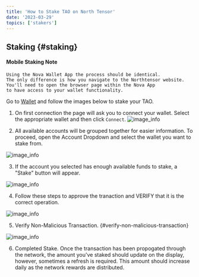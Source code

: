 ```yaml
---
title: 'How to Stake TAO on North Tensor'
date: '2023-03-29'
topics: ['stakers']
---
```


## Staking {#staking}

#### Mobile Staking Note
```
Using the Nova Wallet App the process should be identical.
The only difference is how you navigate to the Northtensor website.
You'll need to open the browser page within the Nova App 
to have access to your wallet functionality.
```

Go to [Wallet](/wallet) and follow the images below to stake your TAO.
1. On first connection the page will ask you to connect your wallet. Select the appropriate wallet and then click `Connect`.
![image_info](/images/guides/mexc/10-mnrv-website-first-connection.png)

2. All available accounts will be grouped together for easier information. To proceed, open the Account Dropdown and select the wallet you want to stake from. 

![image_info](/images/guides/mexc/staking-image-account-selector.png)

3. If the account you selected has enough available funds to stake, a "Stake" button will appear. 

![image_info](/images/guides/mexc/staking-image-stake-button.png)

4. Follow these steps to approve the tranaction and VERIFY that it is the correct operation.

![image_info](/images/guides/mexc/12-Talisman-Approval-1-updated.png)

5. Verify Non-Malicious Transaction. {#verify-non-malicious-transaction}

![image_info](/images/guides/mexc/12-Talisman-Approval-2-updated.png)

6. Completed Stake.
Once the transaction has been propogated through the network, the amount you've staked should update on the display, however, sometimes a refresh is required.
This amount should increase daily as the network rewards are distributed.

